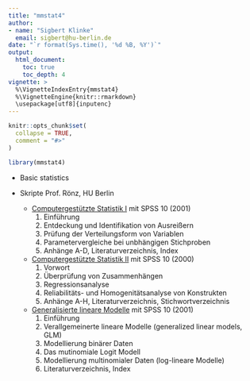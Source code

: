 ```yaml
---
title: "mmstat4"
author: 
- name: "Sigbert Klinke" 
  email: sigbert@hu-berlin.de
date: "`r format(Sys.time(), '%d %B, %Y')`"
output: 
  html_document:
    toc: true
    toc_depth: 4
vignette: > 
  %\VignetteIndexEntry{mmstat4} 
  %\VignetteEngine{knitr::rmarkdown} 
  \usepackage[utf8]{inputenc} 
---
```


```r
knitr::opts_chunk$set(
  collapse = TRUE,
  comment = "#>"
)
```

```r
library(mmstat4)
```

* Basic statistics

* Skripte Prof. Rönz, HU Berlin
    * [Computergestützte Statistik I](cs1.pdf) mit SPSS 10 (2001)
         1. Einführung
         2. Entdeckung und Identifikation von Ausreißern
         3. Prüfung der Verteilungsform von Variablen
         4. Parametervergleiche bei unbhängigen Stichproben
         5. Anhänge A-D, Literaturverzeichnis, Index
    * [Computergestützte Statistik II](cs2.pdf) mit SPSS 10 (2000)
         1. Vorwort
         2. Überprüfung von Zusammenhängen
         3. Regressionsanalyse
         4. Reliabilitäts- und Homogenitätsanalyse von Konstrukten
         5. Anhänge A-H, Literaturverzeichnis, Stichwortverzeichnis
    * [Generalisierte lineare Modelle](glm.pdf) mit SPSS 10 (2001)
         1. Einführung
         2. Verallgemeinerte lineare Modelle (generalized linear models, GLM)
         3. Modellierung binärer Daten
         4. Das mutinomiale Logit Modell 
         5. Modellierung multinomialer Daten (log-lineare Modelle)
         6. Literaturverzeichnis, Index 
